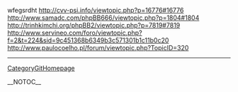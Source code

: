 wfegsrdht http://cvv-psi.info/viewtopic.php?p=16776#16776 http://www.samadc.com/phpBB666/viewtopic.php?p=1804#1804 http://trinhkimchi.org/phpBB2/viewtopic.php?p=7819#7819 http://www.servineo.com/foro/viewtopic.php?f=2&t=224&sid=9c451368b6349b3c571301b1c11b0c20 http://www.paulocoelho.pl/forum/viewtopic.php?TopicID=320
----
[[CategoryGitHomepage]]

__NOTOC__